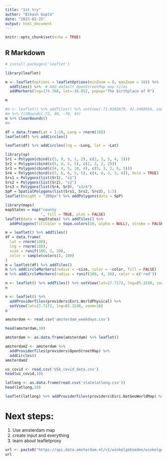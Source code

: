 ```yaml
---
title: "1st try"
author: "Bikash Gupta"
date: "2023-02-25"
output: html_document
---
```


```r
knitr::opts_chunk$set(echo = TRUE)
```

## R Markdown

```r

# install.packages('leaflet')

```

```r
library(leaflet)

m <- leaflet(options = leafletOptions(minZoom = 0, maxZoom = 18)) %>%
  addTiles() %>%  # Add default OpenStreetMap map tiles
  addMarkers(lng=174.768, lat=-36.852, popup="The birthplace of R")

m
```


```r

#m <- leaflet() %>% addTiles() %>% setView(-71.0382679, 42.3489054, zoom = 18)
#m %>% fitBounds(-72, 40, -70, 43)
m %>% clearBounds()
#m

```


```r
df = data.frame(Lat = 1:10, Long = rnorm(10))
leaflet(df) %>% addCircles()


```

```r
leaflet(df) %>% addCircles(lng = ~Long, lat = ~Lat)

```


```r

library(sp)
Sr1 = Polygon(cbind(c(3, 9, 9, 1, 2), c(2, 3, 5, 4, 2)))
Sr2 = Polygon(cbind(c(5, 4, 2, 5), c(2, 3, 2, 2)))
Sr3 = Polygon(cbind(c(4, 4, 5, 10, 4), c(5, 3, 2, 5, 5)))
Sr4 = Polygon(cbind(c(5, 6, 6, 5, 5), c(4, 4, 3, 3, 4)), hole = TRUE)
Srs1 = Polygons(list(Sr1), "s1")
Srs2 = Polygons(list(Sr2), "s2")
Srs3 = Polygons(list(Sr4, Sr3), "s3/4")
SpP = SpatialPolygons(list(Srs1, Srs2, Srs3), 1:3)
leaflet(height = "300px") %>% addPolygons(data = SpP)

```


```r
library(maps)
mapStates = map("county
                ", fill = TRUE, plot = FALSE)
leaflet(data = mapStates) %>% addTiles() %>%
  addPolygons(fillColor = topo.colors(10, alpha = NULL), stroke = FALSE)

```


```r

m = leaflet() %>% addTiles()
df = data.frame(
  lat = rnorm(100),
  lng = rnorm(100),
  size = runif(100, 5, 20),
  color = sample(colors(), 100)
)
m = leaflet(df) %>% addTiles()
m %>% addCircleMarkers(radius = ~size, color = ~color, fill = FALSE)
m %>% addCircleMarkers(radius = runif(100, 4, 10), color = c('red'))

```


```r

n <- leaflet() %>% addTiles() %>% setView(lat=27.7172, lng=85.3240, zoom=18)
n

```


```r

n <- leaflet() %>% 
  addProviderTiles(providers$Esri.WorldPhysical) %>% 
  setView(lat=27.7172, lng=85.3240, zoom=18)
n


```



```r
amsterdam <- read.csv('amsterdam_weekdays.csv')

head(amsterdam,10)
```

```r

amsterdam <- as.data.frame(amsterdam) %>% leaflet() 

amsterdam2 <- amsterdam %>% 
  addProviderTiles(providers$OpenStreetMap) %>%
  addCircles()
amsterdam2
```


```r

us_covid <- read.csv('USA_covid_data.csv')
head(us_covid,10)

```

```r
latlong <- as.data.frame(read.csv('statelatlong.csv'))
head(latlong,10)

```


```r

leaflet(latlong) %>% addProviderTiles(providers$Esri.NatGeoWorldMap) %>% addCircles()

```


# Next steps: 

1. Use amsterdam map 
2. create input and everything
3. learn about leafletproxy


```r
url <- paste0("https://api.data.amsterdam.nl/v1/winkelgebieden/winkelgebieden/?_format=geojson", "&categorienaam=", 'Buurtcentrum')
url

```